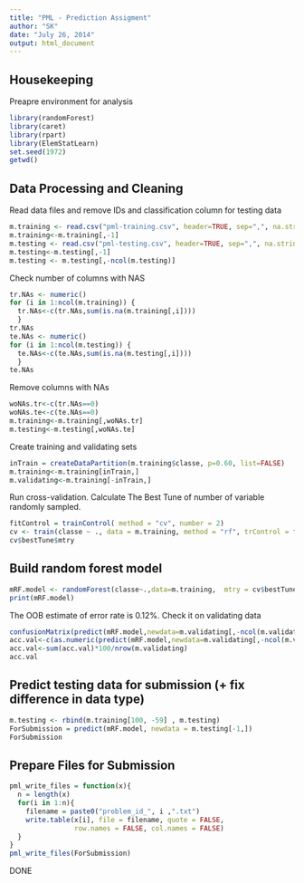 ```yaml
---
title: "PML - Prediction Assigment"
author: "SK"
date: "July 26, 2014"
output: html_document
---
```


## Housekeeping
Preapre environment for analysis
```r
library(randomForest)
library(caret)
library(rpart)
library(ElemStatLearn)
set.seed(1972)
getwd()
```

## Data Processing and Cleaning
Read data files and remove IDs and classification column for testing data
```r
m.training <- read.csv("pml-training.csv", header=TRUE, sep=",", na.strings=c("NA",""))
m.training<-m.training[,-1]
m.testing <- read.csv("pml-testing.csv", header=TRUE, sep=",", na.strings=c("NA",""))
m.testing<-m.testing[,-1]
m.testing <- m.testing[,-ncol(m.testing)]
```

Check number of columns with NAS
```r
tr.NAs <- numeric()
for (i in 1:ncol(m.training)) {
  tr.NAs<-c(tr.NAs,sum(is.na(m.training[,i])))
  }
tr.NAs
te.NAs <- numeric()
for (i in 1:ncol(m.testing)) {
  te.NAs<-c(te.NAs,sum(is.na(m.testing[,i])))
  }
te.NAs
```

Remove columns with NAs
```r
woNAs.tr<-c(tr.NAs==0)
woNAs.te<-c(te.NAs==0)
m.training<-m.training[,woNAs.tr]
m.testing<-m.testing[,woNAs.te]
```

Create training and validating sets
```r
inTrain = createDataPartition(m.training$classe, p=0.60, list=FALSE)
m.training<-m.training[inTrain,]
m.validating<-m.training[-inTrain,]
```

Run cross-validation. Calculate The Best Tune of number of variable randomly sampled.
```r
fitControl = trainControl( method = "cv", number = 2)
cv <- train(classe ~ ., data = m.training, method = "rf", trControl = fitControl)
cv$bestTune$mtry
```

## Build random forest model
```r
mRF.model <- randomForest(classe~.,data=m.training,  mtry = cv$bestTune$mtry)
print(mRF.model)
```

The OOB estimate of error rate is 0.12%. Check it on validating data
```r
confusionMatrix(predict(mRF.model,newdata=m.validating[,-ncol(m.validating)]), m.validating$classe)
acc.val<-c(as.numeric(predict(mRF.model,newdata=m.validating[,-ncol(m.validating)])==m.validating$classe))
acc.val<-sum(acc.val)*100/nrow(m.validating)
acc.val
```

## Predict testing data for submission (+ fix difference in data type)
```r
m.testing <- rbind(m.training[100, -59] , m.testing)
ForSubmission = predict(mRF.model, newdata = m.testing[-1,])
ForSubmission
```

## Prepare Files for Submission
```r
pml_write_files = function(x){
  n = length(x)
  for(i in 1:n){
    filename = paste0("problem_id_", i ,".txt")
    write.table(x[i], file = filename, quote = FALSE,
                row.names = FALSE, col.names = FALSE)
  }
}
pml_write_files(ForSubmission)
```

DONE

